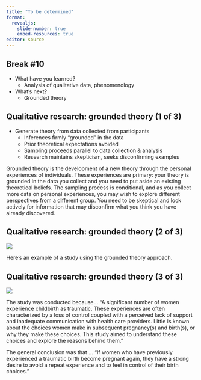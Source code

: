 ```yaml
---
title: "To be determined"
format: 
  revealjs:
    slide-number: true
    embed-resources: true
editor: source
---
```


## Break #10

-   What have you learned?
    -   Analysis of qualitative data, phenomenology
-   What's next?
    -   Grounded theory


## Qualitative research: grounded theory (1 of 3)

-   Generate theory from data collected from participants
	+ Inferences firmly "grounded" in the data
	+ Prior theoretical expectations avoided
	+ Sampling proceeds parallel to data collection & analysis
	+ Research maintains skepticism, seeks disconfirming examples

::: notes

Grounded theory is the development of a new theory through the personal experiences of individuals. These experiences are primary: your theory is grounded in the data you collect and you need to put aside an existing theoretical beliefs. The sampling process is conditional, and as you collect more data on personal experiences, you may wish to explore different perspectives from a different group. You need to be skeptical and look actively for information that may disconfirm what you think you have already discovered.

:::

## Qualitative research: grounded theory (2 of 3)

![](images/greenfield18.png)

::: notes

Here's an example of a study using the grounded theory approach.

:::

## Qualitative research: grounded theory (3 of 3)

![](images/greenfield18a.png)

::: notes

The study was conducted because... "A significant number of women experience childbirth as traumatic. These experiences are often characterized by a loss of control coupled with a perceived lack of support and inadequate communication with health care providers. Little is known about the choices women make in subsequent pregnancy(s) and birth(s), or why they make these choices. This study aimed to understand these choices and explore the reasons behind them."

The general conclusion was that ... "If women who have previously experienced a traumatic birth become pregnant again, they have a strong desire to avoid a repeat experience and to feel in control of their birth choices."

:::

